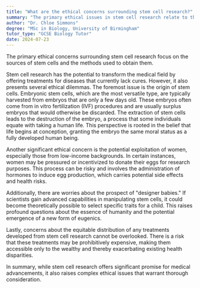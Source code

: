 ```yaml
---
title: "What are the ethical concerns surrounding stem cell research?"
summary: "The primary ethical issues in stem cell research relate to the origins of stem cells and the methods used to acquire them."
author: "Dr. Chloe Simmons"
degree: "MSc in Biology, University of Birmingham"
tutor_type: "GCSE Biology Tutor"
date: 2024-07-23
---
```


The primary ethical concerns surrounding stem cell research focus on the sources of stem cells and the methods used to obtain them.

Stem cell research has the potential to transform the medical field by offering treatments for diseases that currently lack cures. However, it also presents several ethical dilemmas. The foremost issue is the origin of stem cells. Embryonic stem cells, which are the most versatile type, are typically harvested from embryos that are only a few days old. These embryos often come from in vitro fertilization (IVF) procedures and are usually surplus embryos that would otherwise be discarded. The extraction of stem cells leads to the destruction of the embryo, a process that some individuals equate with taking a human life. This perspective is rooted in the belief that life begins at conception, granting the embryo the same moral status as a fully developed human being.

Another significant ethical concern is the potential exploitation of women, especially those from low-income backgrounds. In certain instances, women may be pressured or incentivized to donate their eggs for research purposes. This process can be risky and involves the administration of hormones to induce egg production, which carries potential side effects and health risks.

Additionally, there are worries about the prospect of "designer babies." If scientists gain advanced capabilities in manipulating stem cells, it could become theoretically possible to select specific traits for a child. This raises profound questions about the essence of humanity and the potential emergence of a new form of eugenics.

Lastly, concerns about the equitable distribution of any treatments developed from stem cell research cannot be overlooked. There is a risk that these treatments may be prohibitively expensive, making them accessible only to the wealthy and thereby exacerbating existing health disparities.

In summary, while stem cell research offers significant promise for medical advancements, it also raises complex ethical issues that warrant thorough consideration.
    